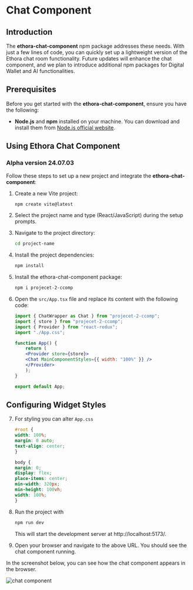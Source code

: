  
# Chat Component

## Introduction

The **ethora-chat-component** npm package addresses these needs. With just a few lines of code, you can quickly set up a lightweight version of the Ethora chat room functionality. Future updates will enhance the chat component, and we plan to introduce additional npm packages for Digital Wallet and AI functionalities.

## Prerequisites

Before you get started with the **ethora-chat-component**, ensure you have the following:

- **Node.js** and **npm** installed on your machine. You can download and install them from [Node.js official website](https://nodejs.org/).

## Using Ethora Chat Component
### Alpha version 24.07.03
Follow these steps to set up a new project and integrate the **ethora-chat-component**:

1. Create a new Vite project:
   
   ```sh copy
   npm create vite@latest
   ```

2. Select the project name and type (React/JavaScript) during the setup prompts.

3. Navigate to the project directory:

    ```sh copy
    cd project-name
    ```

4. Install the project dependencies:

    ```sh copy
    npm install
    ```

5. Install the ethora-chat-component package:

    ```sh copy
    npm i projecet-2-ccomp
    ```

6. Open the `src/App.tsx` file and replace its content with the following code:

    ```jsx copy showLineNumbers {1-2,9} filename="src/App.tsx"
    import { ChatWrapper as Chat } from "projecet-2-ccomp";
    import { store } from "projecet-2-ccomp";
    import { Provider } from "react-redux";
    import "./App.css";

    function App() {
        return (
        <Provider store={store}>
        <Chat MainComponentStyles={{ width: "100%" }} />
        </Provider>
        );
    }

    export default App;
    ```

## Configuring Widget Styles

7. For styling you can alter `App.css`

    ```css copy filename="src/App.css"
    #root {
    width: 100%;
    margin: 0 auto;
    text-align: center;
    }
    ```

    ```css copy filename="src/index.css"
    body {
    margin: 0;
    display: flex;
    place-items: center;
    min-width: 320px;
    min-height: 100vh;
    width: 100%;
    }
    ```

8. Run the project with

    ```sh
    npm run dev
    ```

    This will start the development server at http://localhost:5173/.

9. Open your browser and navigate to the above URL. You should see the chat component running.

In the screenshot below, you can see how the chat component appears in the browser.
<div style={{ display: 'flex', justifyContent: 'center', alignItems: 'center', margin: '20px 0', boxShadow: '0px 4px 8px rgba(0, 0, 0, 0.1)' }}>
<Image src="/chat-component.png" alt="chat component" width={300} height={300} />
</div>